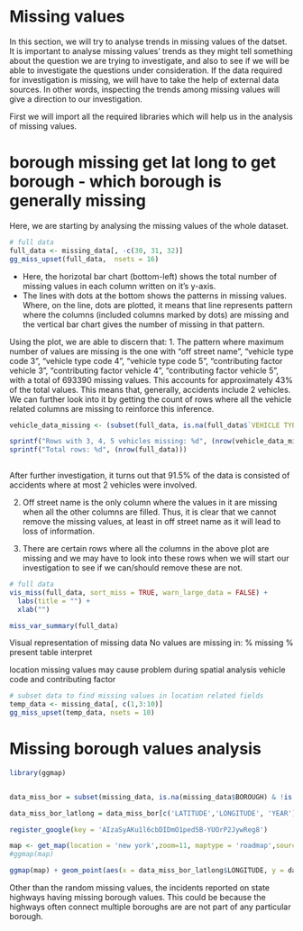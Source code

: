 # Missing values
In this section, we will try to analyse trends in missing values of the datset. It is important to analyse missing values' trends as they might tell something about the question we are trying to investigate, and also to see if we will be able to investigate the questions under consideration. If the data required for investigation is missing, we will have to take the help of external data sources. In other words, inspecting the trends among missing values will give a direction to our investigation. 

First we will import all the required libraries which will help us in the analysis of missing values.


# borough missing get lat long to get borough - which borough is generally missing


Here, we are starting by analysing the missing values of the whole dataset.
```r
# full data
full_data <- missing_data[, -c(30, 31, 32)]
gg_miss_upset(full_data,  nsets = 16)
```
- Here, the horizotal bar chart (bottom-left) shows the total number of missing values in each column written on it's y-axis. 
- The lines with dots at the bottom shows the patterns in missing values. Where, on the line, dots are plotted, it means that line represents pattern where the columns (included columns marked by dots) are missing and the vertical bar chart gives the number of missing in that pattern.

Using the plot, we are able to discern that:
1. The pattern where maximum number of values are missing is the one with "off street name", "vehicle type code 3", "vehicle type code 4", "vehicle type code 5", "contributing factor vehicle 3", "contributing factor vehicle 4", "contributing factor vehicle 5", with a total of 693390 missing values. This accounts for approximately 43% of the total values. This means that, generally, accidents include 2 vehicles. We can further look into it by getting the count of rows where all the vehicle related columns are missing to reinforce this inference.


```r
vehicle_data_missing <- (subset(full_data, is.na(full_data$`VEHICLE TYPE CODE 3`) & is.na(full_data$`VEHICLE TYPE CODE 4`) & is.na(full_data$`VEHICLE TYPE CODE 5`) & is.na(full_data$`CONTRIBUTING FACTOR VEHICLE 3`) & is.na(full_data$`CONTRIBUTING FACTOR VEHICLE 4`) & is.na(full_data$`CONTRIBUTING FACTOR VEHICLE 5`)))

sprintf("Rows with 3, 4, 5 vehicles missing: %d", (nrow(vehicle_data_missing)))
sprintf("Total rows: %d", (nrow(full_data)))
 
```
After further investigation, it turns out that 91.5% of the data is consisted of accidents where at most 2 vehicles were involved. 

2. Off street name is the only column where the values in it are missing when all the other columns are filled. Thus, it is clear that we cannot remove the missing values, at least in off street name as it will lead to loss of information.

3. There are certain rows where all the columns in the above plot are missing and we may have to look into these rows when we will start our investigation to see if we can/should remove these are not.

```r
# full data
vis_miss(full_data, sort_miss = TRUE, warn_large_data = FALSE) + 
  labs(title = "") +
  xlab("") 

miss_var_summary(full_data)
```
Visual representation of missing data
No values are missing in:
% missing % present
table interpret


location missing values may cause problem during spatial analysis 
vehicle code and contributing factor 


```r
# subset data to find missing values in location related fields
temp_data <- missing_data[, c(1,3:10)]
gg_miss_upset(temp_data, nsets = 10)
```


# Missing borough values analysis

```r
library(ggmap)


data_miss_bor = subset(missing_data, is.na(missing_data$BOROUGH) & !is.na(missing_data$LATITUDE) & !is.na(missing_data$LONGITUDE) )

data_miss_bor_latlong = data_miss_bor[c('LATITUDE','LONGITUDE', 'YEAR')]

register_google(key = 'AIzaSyAKu1l6cbDIDmO1ped5B-YUOrP2JywReg8')

map <- get_map(location = 'new york',zoom=11, maptype = 'roadmap',source = 'google',color = 'color')
#ggmap(map)

ggmap(map) + geom_point(aes(x = data_miss_bor_latlong$LONGITUDE, y = data_miss_bor_latlong$LATITUDE), size = 0.1, alpha = 0.1, data = data_miss_bor_latlong)  + facet_wrap(~YEAR)

```

Other than the random missing values, the incidents reported on state highways having missing borough values. This could be because the highways often connect multiple boroughs are are not part of any particular borough.


